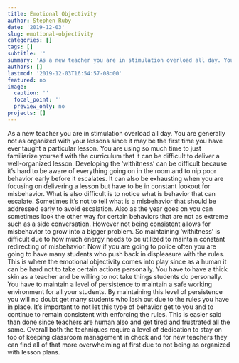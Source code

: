 ```yaml
---
title: Emotional Objectivity
author: Stephen Ruby
date: '2019-12-03'
slug: emotional-objectivity
categories: []
tags: []
subtitle: ''
summary: 'As a new teacher you are in stimulation overload all day. You are generally not as organized with your lessons since it may be the first time you have ever taught a particular lesson. You are using so much time to just familiarize yourself with the curriculum that it can be difficult to deliver a well-organized lesson.'
authors: []
lastmod: '2019-12-03T16:54:57-08:00'
featured: no
image:
  caption: ''
  focal_point: ''
  preview_only: no
projects: []
---
```

As a new teacher you are in stimulation overload all day. You are generally not as organized with your lessons since it may be the first time you have ever taught a particular lesson. You are using so much time to just familiarize yourself with the curriculum that it can be difficult to deliver a well-organized lesson. Developing the ‘withitness’ can be difficult because it’s hard to be aware of everything going on in the room and to nip poor behavior early before it escalates. It can also be exhausting when you are focusing on delivering a lesson but have to be in constant lookout for misbehavior. What is also difficult is to notice what is behavior that can escalate. Sometimes it’s not to tell what is a misbehavior that should be addressed early to avoid escalation. Also as the year goes on you can sometimes look the other way for certain behaviors that are not as extreme such as a side conversation. However not being consistent allows for misbehavior to grow into a bigger problem. So maintaining ‘withitness’ is difficult due to how much energy needs to be utilized to maintain constant redirecting of misbehavior. Now if you are going to police often you are going to have many students who push back in displeasure with the rules. This is where the emotional objectivity comes into play since as a human it can be hard not to take certain actions personally. You have to have a thick skin as a teacher and be willing to not take things students do personally. You have to maintain a level of persistence to maintain a safe working environment for all your students. By maintaining this level of persistence you will no doubt get many students who lash out due to the rules you have in place. It’s important to not let this type of behavior get to you and to continue to remain consistent with enforcing the rules. This is easier said than done since teachers are human also and get tired and frustrated all the same. Overall both the techniques require a level of dedication to stay on top of keeping classroom management in check and for new teachers they can find all of that more overwhelming at first due to not being as organized with lesson plans. 